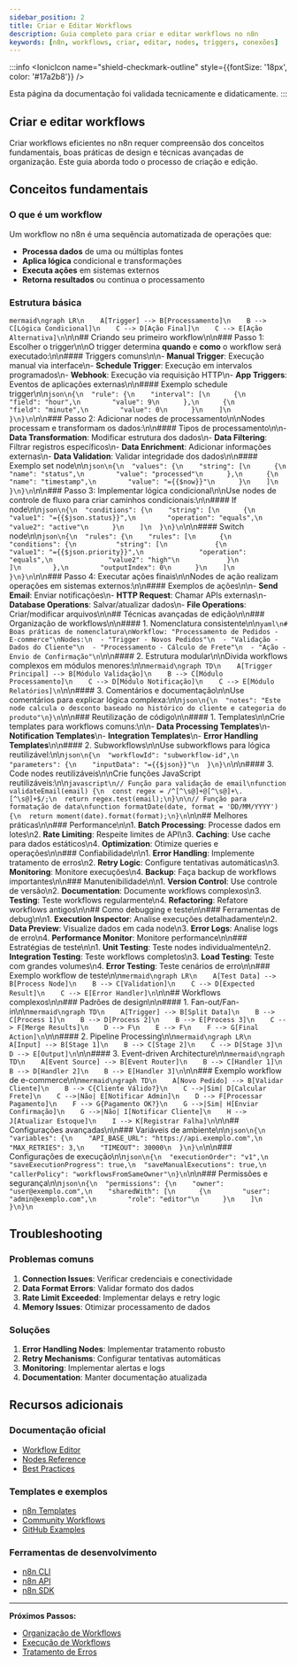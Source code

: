 ---
sidebar_position: 2
title: Criar e Editar Workflows
description: Guia completo para criar e editar workflows no n8n
keywords: [n8n, workflows, criar, editar, nodes, triggers, conexões]
---

:::info
<IonicIcon name="shield-checkmark-outline" style={{fontSize: '18px', color: '#17a2b8'}} />

Esta página da documentação foi validada tecnicamente e didaticamente.
:::

## Criar e editar workflows

Criar workflows eficientes no n8n requer compreensão dos conceitos fundamentais, boas práticas de design e técnicas avançadas de organização. Este guia aborda todo o processo de criação e edição.

## Conceitos fundamentais

### O que é um workflow

Um workflow no n8n é uma sequência automatizada de operações que:

- **Processa dados** de uma ou múltiplas fontes
- **Aplica lógica** condicional e transformações
- **Executa ações** em sistemas externos
- **Retorna resultados** ou continua o processamento

### Estrutura básica

```mermaid\ngraph LR\n    A[Trigger] --> B[Processamento]\n    B --> C[Lógica Condicional]\n    C --> D[Ação Final]\n    C --> E[Ação Alternativa]\n```\n\n## Criando seu primeiro workflow\n\n### Passo 1: Escolher o trigger\n\nO trigger determina **quando** e **como** o workflow será executado:\n\n#### Triggers comuns\n\n- **Manual Trigger**: Execução manual via interface\n- **Schedule Trigger**: Execução em intervalos programados\n- **Webhook**: Execução via requisição HTTP\n- **App Triggers**: Eventos de aplicações externas\n\n#### Exemplo schedule trigger\n\n```json\n{\n  "rule": {\n    "interval": [\n      {\n        "field": "hour",\n        "value": 9\n      },\n      {\n        "field": "minute",\n        "value": 0\n      }\n    ]\n  }\n}\n```\n\n### Passo 2: Adicionar nodes de processamento\n\nNodes processam e transformam os dados:\n\n#### Tipos de processamento\n\n- **Data Transformation**: Modificar estrutura dos dados\n- **Data Filtering**: Filtrar registros específicos\n- **Data Enrichment**: Adicionar informações externas\n- **Data Validation**: Validar integridade dos dados\n\n#### Exemplo set node\n\n```json\n{\n  "values": {\n    "string": [\n      {\n        "name": "status",\n        "value": "processed"\n      },\n      {\n        "name": "timestamp",\n        "value": "={{$now}}"\n      }\n    ]\n  }\n}\n```\n\n### Passo 3: Implementar lógica condicional\n\nUse nodes de controle de fluxo para criar caminhos condicionais:\n\n#### If node\n\n```json\n{\n  "conditions": {\n    "string": [\n      {\n        "value1": "={{$json.status}}",\n        "operation": "equals",\n        "value2": "active"\n      }\n    ]\n  }\n}\n```\n\n#### Switch node\n\n```json\n{\n  "rules": {\n    "rules": [\n      {\n        "conditions": {\n          "string": [\n            {\n              "value1": "={{$json.priority}}",\n              "operation": "equals",\n              "value2": "high"\n            }\n          ]\n        },\n        "outputIndex": 0\n      }\n    ]\n  }\n}\n```\n\n### Passo 4: Executar ações finais\n\nNodes de ação realizam operações em sistemas externos:\n\n#### Exemplos de ações\n\n- **Send Email**: Enviar notificações\n- **HTTP Request**: Chamar APIs externas\n- **Database Operations**: Salvar/atualizar dados\n- **File Operations**: Criar/modificar arquivos\n\n## Técnicas avançadas de edição\n\n### Organização de workflows\n\n#### 1. Nomenclatura consistente\n\n```yaml\n# Boas práticas de nomenclatura\nWorkflow: "Processamento de Pedidos - E-commerce"\nNodes:\n  - "Trigger - Novos Pedidos"\n  - "Validação - Dados do Cliente"\n  - "Processamento - Cálculo de Frete"\n  - "Ação - Envio de Confirmação"\n```\n\n#### 2. Estrutura modular\n\nDivida workflows complexos em módulos menores:\n\n```mermaid\ngraph TD\n    A[Trigger Principal] --> B[Módulo Validação]\n    B --> C[Módulo Processamento]\n    C --> D[Módulo Notificação]\n    C --> E[Módulo Relatórios]\n```\n\n#### 3. Comentários e documentação\n\nUse comentários para explicar lógica complexa:\n\n```json\n{\n  "notes": "Este node calcula o desconto baseado no histórico do cliente e categoria do produto"\n}\n```\n\n### Reutilização de código\n\n#### 1. Templates\n\nCrie templates para workflows comuns:\n\n- **Data Processing Templates**\n- **Notification Templates**\n- **Integration Templates**\n- **Error Handling Templates**\n\n#### 2. Subworkflows\n\nUse subworkflows para lógica reutilizável:\n\n```json\n{\n  "workflowId": "subworkflow-id",\n  "parameters": {\n    "inputData": "={{$json}}"\n  }\n}\n```\n\n#### 3. Code nodes reutilizáveis\n\nCrie funções JavaScript reutilizáveis:\n\n```javascript\n// Função para validação de email\nfunction validateEmail(email) {\n  const regex = /^[^\s@]+@[^\s@]+\.[^\s@]+$/;\n  return regex.test(email);\n}\n\n// Função para formatação de data\nfunction formatDate(date, format = 'DD/MM/YYYY') {\n  return moment(date).format(format);\n}\n```\n\n## Melhores práticas\n\n### Performance\n\n1. **Batch Processing**: Processe dados em lotes\n2. **Rate Limiting**: Respeite limites de API\n3. **Caching**: Use cache para dados estáticos\n4. **Optimization**: Otimize queries e operações\n\n### Confiabilidade\n\n1. **Error Handling**: Implemente tratamento de erros\n2. **Retry Logic**: Configure tentativas automáticas\n3. **Monitoring**: Monitore execuções\n4. **Backup**: Faça backup de workflows importantes\n\n### Manutenibilidade\n\n1. **Version Control**: Use controle de versão\n2. **Documentation**: Documente workflows complexos\n3. **Testing**: Teste workflows regularmente\n4. **Refactoring**: Refatore workflows antigos\n\n## Como debugging e teste\n\n### Ferramentas de debug\n\n1. **Execution Inspector**: Analise execuções detalhadamente\n2. **Data Preview**: Visualize dados em cada node\n3. **Error Logs**: Analise logs de erro\n4. **Performance Monitor**: Monitore performance\n\n### Estratégias de teste\n\n1. **Unit Testing**: Teste nodes individualmente\n2. **Integration Testing**: Teste workflows completos\n3. **Load Testing**: Teste com grandes volumes\n4. **Error Testing**: Teste cenários de erro\n\n### Exemplo workflow de teste\n\n```mermaid\ngraph LR\n    A[Test Data] --> B[Process Node]\n    B --> C[Validation]\n    C --> D[Expected Result]\n    C --> E[Error Handler]\n```\n\n## Workflows complexos\n\n### Padrões de design\n\n#### 1. Fan-out/Fan-in\n\n```mermaid\ngraph TD\n    A[Trigger] --> B[Split Data]\n    B --> C[Process 1]\n    B --> D[Process 2]\n    B --> E[Process 3]\n    C --> F[Merge Results]\n    D --> F\n    E --> F\n    F --> G[Final Action]\n```\n\n#### 2. Pipeline Processing\n\n```mermaid\ngraph LR\n    A[Input] --> B[Stage 1]\n    B --> C[Stage 2]\n    C --> D[Stage 3]\n    D --> E[Output]\n```\n\n#### 3. Event-driven Architecture\n\n```mermaid\ngraph TD\n    A[Event Source] --> B[Event Router]\n    B --> C[Handler 1]\n    B --> D[Handler 2]\n    B --> E[Handler 3]\n```\n\n### Exemplo workflow de e-commerce\n\n```mermaid\ngraph TD\n    A[Novo Pedido] --> B[Validar Cliente]\n    B --> C{Cliente Válido?}\n    C -->|Sim| D[Calcular Frete]\n    C -->|Não| E[Notificar Admin]\n    D --> F[Processar Pagamento]\n    F --> G{Pagamento OK?}\n    G -->|Sim| H[Enviar Confirmação]\n    G -->|Não| I[Notificar Cliente]\n    H --> J[Atualizar Estoque]\n    I --> K[Registrar Falha]\n```\n\n## Configurações avançadas\n\n### Variáveis de ambiente\n\n```json\n{\n  "variables": {\n    "API_BASE_URL": "https://api.exemplo.com",\n    "MAX_RETRIES": 3,\n    "TIMEOUT": 30000\n  }\n}\n```\n\n### Configurações de execução\n\n```json\n{\n  "executionOrder": "v1",\n  "saveExecutionProgress": true,\n  "saveManualExecutions": true,\n  "callerPolicy": "workflowsFromSameOwner"\n}\n```\n\n### Permissões e segurança\n\n```json\n{\n  "permissions": {\n    "owner": "user@exemplo.com",\n    "sharedWith": [\n      {\n        "user": "admin@exemplo.com",\n        "role": "editor"\n      }\n    ]\n  }\n}\n```

## Troubleshooting

### Problemas comuns

1. **Connection Issues**: Verificar credenciais e conectividade
2. **Data Format Errors**: Validar formato dos dados
3. **Rate Limit Exceeded**: Implementar delays e retry logic
4. **Memory Issues**: Otimizar processamento de dados

### Soluções

1. **Error Handling Nodes**: Implementar tratamento robusto
2. **Retry Mechanisms**: Configurar tentativas automáticas
3. **Monitoring**: Implementar alertas e logs
4. **Documentation**: Manter documentação atualizada

## Recursos adicionais

### Documentação oficial

- [Workflow Editor](https://docs.n8n.io/workflows/editor)
- [Nodes Reference](https://docs.n8n.io/integrations/)
- [Best Practices](https://docs.n8n.io/workflows/best-practices/)

### Templates e exemplos

- [n8n Templates](https://n8n.io/templates/)
- [Community Workflows](https://community.n8n.io/)
- [GitHub Examples](https://github.com/n8n-io/n8n/tree/master/packages/cli/templates)

### Ferramentas de desenvolvimento

- [n8n CLI](https://docs.n8n.io/hosting/cli/)
- [n8n API](https://docs.n8n.io/api/)
- [n8n SDK](https://docs.n8n.io/integrations/creating-nodes/)

---

**Próximos Passos:**

- [Organização de Workflows](organizar)
- [Execução de Workflows](../execucoes/index)
- [Tratamento de Erros](../../logica-e-dados/flow-logic/error-handling)
